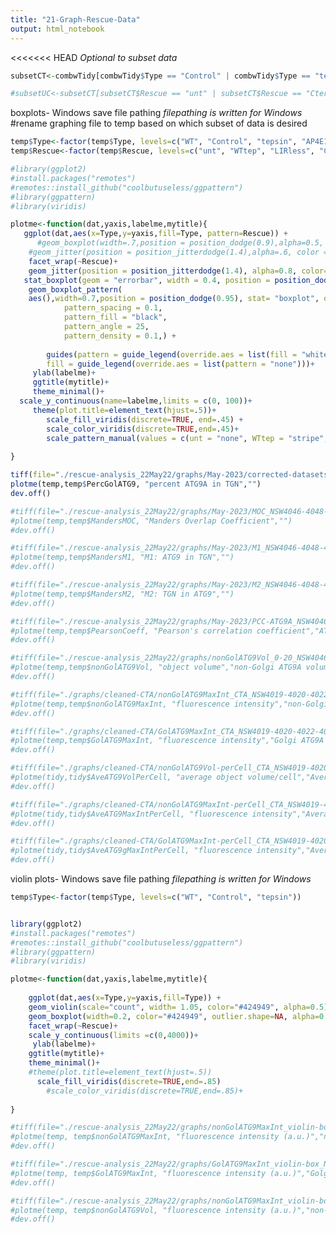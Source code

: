 ```yaml
---
title: "21-Graph-Rescue-Data"
output: html_notebook
---
```


<<<<<<< HEAD
*Optional to subset data*
```r
subsetCT<-combwTidy[combwTidy$Type == "Control" | combwTidy$Type == "tepsin",]

#subsetUC<-subsetCT[subsetCT$Rescue == "unt" | subsetCT$Rescue == "Cterm",]

```


boxplots- Windows save file pathing
*filepathing is written for Windows*
#rename graphing file to temp based on which subset of data is desired
```r
temp$Type<-factor(temp$Type, levels=c("WT", "Control", "tepsin", "AP4E1"))
temp$Rescue<-factor(temp$Rescue, levels=c("unt", "WTtep", "LIRless", "Cterm"))

#library(ggplot2)
#install.packages("remotes")
#remotes::install_github("coolbutuseless/ggpattern")
#library(ggpattern)
#library(viridis)

plotme<-function(dat,yaxis,labelme,mytitle){
   ggplot(dat,aes(x=Type,y=yaxis,fill=Type, pattern=Rescue)) + 
      #geom_boxplot(width=.7,position = position_dodge(0.9),alpha=0.5, outlier.shape = 20, outlier.size = -1) +
    #geom_jitter(position = position_jitterdodge(1.4),alpha=.6, color = "grey") +
    facet_wrap(~Rescue)+
    geom_jitter(position = position_jitterdodge(1.4), alpha=0.8, color= "dark grey") +
   stat_boxplot(geom = "errorbar", width = 0.4, position = position_dodge(width = 0.9)) +
    geom_boxplot_pattern(
    aes(),width=0.7,position = position_dodge(0.95), stat= "boxplot", outlier.shape=NA, alpha=0.5,
            pattern_spacing = 0.1,
            pattern_fill = "black",
            pattern_angle = 25,
            pattern_density = 0.1,) + 
    
        guides(pattern = guide_legend(override.aes = list(fill = "white")),
        fill = guide_legend(override.aes = list(pattern = "none")))+
     ylab(labelme)+
     ggtitle(mytitle)+
     theme_minimal()+
  scale_y_continuous(name=labelme,limits = c(0, 100))+
     theme(plot.title=element_text(hjust=.5))+
        scale_fill_viridis(discrete=TRUE, end=.45) +
        scale_color_viridis(discrete=TRUE,end=.45)+
        scale_pattern_manual(values = c(unt = "none", WTtep = "stripe", LIRless = "circle", Cterm = "weave"))
  
}

tiff(file="./rescue-analysis_22May22/graphs/May-2023/corrected-datasets_June2023/percGolATG9A_NSW4046-4048-4049_CT_adjY0-100_5Jun23.tiff",width=2500,height=5000,res=600)
plotme(temp,temp$PercGolATG9, "percent ATG9A in TGN","")
dev.off()

#tiff(file="./rescue-analysis_22May22/graphs/May-2023/MOC_NSW4046-4048-4049_adjY-CT_5Jun23.tiff",width=2500,height=5000,res=600)
#plotme(temp,temp$MandersMOC, "Manders Overlap Coefficient","")
#dev.off()

#tiff(file="./rescue-analysis_22May22/graphs/May-2023/M1_NSW4046-4048-4049_adjY-CT_5Jun23.tiff",width=2500,height=5000,res=600)
#plotme(temp,temp$MandersM1, "M1: ATG9 in TGN","")
#dev.off()

#tiff(file="./rescue-analysis_22May22/graphs/May-2023/M2_NSW4046-4048-4049_adjY-CT_5Jun23.tiff",width=2500,height=5000,res=600)
#plotme(temp,temp$MandersM2, "M2: TGN in ATG9","")
#dev.off()

#tiff(file="./rescue-analysis_22May22/graphs/May-2023/PCC-ATG9A_NSW4046-4048-4049_adjY-CT_5Jun23.tiff",width=2500,height=5000,res=600)
#plotme(temp,temp$PearsonCoeff, "Pearson's correlation coefficient","ATG9A co-localization with TGN")
#dev.off()

#tiff(file="./rescue-analysis_22May22/graphs/nonGolATG9Vol_0-20_NSW4046-4048-4049_21Sep22.tiff",width=3000,height=5000,res=600)
#plotme(temp,temp$nonGolATG9Vol, "object volume","non-Golgi ATG9A volume")
#dev.off()

#tiff(file="./graphs/cleaned-CTA/nonGolATG9MaxInt_CTA_NSW4019-4020-4022-4026_3Mar22.tiff",width=2000,height=3000,res=600)
#plotme(temp,temp$nonGolATG9MaxInt, "fluorescence intensity","non-Golgi ATG9A Max Intensity")
#dev.off()

#tiff(file="./graphs/cleaned-CTA/GolATG9MaxInt_CTA_NSW4019-4020-4022-4026_3Mar22.tiff",width=2000,height=3000,res=600)
#plotme(temp,temp$GolATG9MaxInt, "fluorescence intensity","Golgi ATG9A Max Intensity")
#dev.off()

#tiff(file="./graphs/cleaned-CTA/nonGolATG9Vol-perCell_CTA_NSW4019-4020-4022-4026_3Mar22.tiff",width=1800,height=2500,res=600)
#plotme(tidy,tidy$AveATG9VolPerCell, "average object volume/cell","Average non-Golgi ATG9A volume/cell")
#dev.off()

#tiff(file="./graphs/cleaned-CTA/nonGolATG9MaxInt-perCell_CTA_NSW4019-4020-4022-4026_3Mar22.tiff",width=2000,height=3000,res=600)
#plotme(tidy,tidy$AveATG9MaxIntPerCell, "fluorescence intensity","Average non-Golgi ATG9A Max Intensity/cell")
#dev.off()

#tiff(file="./graphs/cleaned-CTA/GolATG9MaxInt-perCell_CTA_NSW4019-4020-4022-4026_3Mar22.tiff",width=2000,height=3000,res=600)
#plotme(tidy,tidy$AveATG9gMaxIntPerCell, "fluorescence intensity","Average Golgi ATG9A Max Intensity/cell")
#dev.off()

```

violin plots- Windows save file pathing
*filepathing is written for Windows*
```r
temp$Type<-factor(temp$Type, levels=c("WT", "Control", "tepsin"))


library(ggplot2)
#install.packages("remotes")
#remotes::install_github("coolbutuseless/ggpattern")
#library(ggpattern)
#library(viridis)

plotme<-function(dat,yaxis,labelme,mytitle){
  
    ggplot(dat,aes(x=Type,y=yaxis,fill=Type)) +
    geom_violin(scale="count", width= 1.05, color="#424949", alpha=0.5) +
    geom_boxplot(width=0.2, color="#424949", outlier.shape=NA, alpha=0.2) +
    facet_wrap(~Rescue)+
    scale_y_continuous(limits =c(0,4000))+
     ylab(labelme)+
    ggtitle(mytitle)+
    theme_minimal()+
    #theme(plot.title=element_text(hjust=.5))
      scale_fill_viridis(discrete=TRUE,end=.85)
        #scale_color_viridis(discrete=TRUE,end=.85)+
        
}

#tiff(file="./rescue-analysis_22May22/graphs/nonGolATG9MaxInt_violin-box_NSW4048_15Sep22.tiff",width=10000,height=8000,res=600)
#plotme(temp, temp$nonGolATG9MaxInt, "fluorescence intensity (a.u.)","non-Golgi ATG9A Max Intensity")
#dev.off()

#tiff(file="./rescue-analysis_22May22/graphs/GolATG9MaxInt_violin-box_NSW4046-4048_15Sep22.tiff",width=10000,height=8000,res=600)
#plotme(temp, temp$GolATG9MaxInt, "fluorescence intensity (a.u.)","Golgi ATG9A Max Intensity")
#dev.off()

#tiff(file="./rescue-analysis_22May22/graphs/nonGolATG9MaxInt_violin-box_NSW4039A_2Jun22.tiff",width=8000,height=10000,res=600)
#plotme(temp, temp$nonGolATG9Vol, "fluorescence intensity (a.u.)","non-Golgi ATG9A volume")
#dev.off()

```

